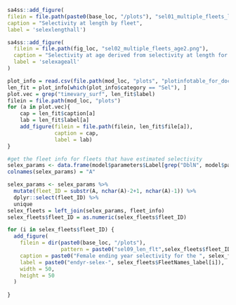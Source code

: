 


<!-- ====================================================================== -->
<!-- *********************    Selectivity            ********************** --> 
<!-- ====================================================================== -->

```r
sa4ss::add_figure(
filein = file.path(paste0(base_loc, "/plots"), "sel01_multiple_fleets_length1.png"), 
caption = "Selectivity at length by fleet",
label = 'selexlengthall')
```



```r
sa4ss::add_figure(
  filein = file.path(fig_loc, "sel02_multiple_fleets_age2.png"),
  caption = "Selectivity at age derived from selectivity at length for multiple fleets",
  label = 'selexageall'
)
```

<!--time varying selectivity-->
```r
plot_info = read.csv(file.path(mod_loc, "plots", "plotinfotable_for_doc.csv"))
len_fit = plot_info[which(plot_info$category == "Sel"), ]
plot.vec = grep("timevary_surf", len_fit$label)
filein = file.path(mod_loc, "plots")
for (a in plot.vec){
	cap = len_fit$caption[a]
	lab = len_fit$label[a]
	add_figure(filein = file.path(filein, len_fit$file[a]), 
			   caption = cap, 
			   label = lab)
}
```


<!--selectivity for fleets that are not mirrored-->

```r
#get the fleet info for fleets that have estimated selectivity
selex_params <- data.frame(model$parameters$Label[grep("DblN", model$parameters$Label)])
colnames(selex_params) = "A"

selex_params <- selex_params %>%
  mutate(fleet_ID = substr(A, nchar(A)-2+1, nchar(A)-1)) %>%
  dplyr::select(fleet_ID) %>%
  unique
selex_fleets = left_join(selex_params, fleet_info)
selex_fleets$fleet_ID = as.numeric(selex_fleets$fleet_ID)
```

```r
for (i in selex_fleets$fleet_ID) {
  add_figure(
    filein = dir(paste0(base_loc, "/plots"), 
                 pattern = paste0("sel09_len_flt",selex_fleets$fleet_ID[i],"sex1.png$"), full.names = TRUE),
    caption = paste0("Female ending year selectivity for the ", selex_fleets$FleetNames_parsed[i]),
    label = paste0("endyr-selex-", selex_fleets$FleetNames_label[i]),
    width = 50,
    height = 50
  )
  
}
```




<!-- ======================================================================= -->
<!-- ********************* Model Diagnostics ******************************* --> 
<!-- ======================================================================= -->